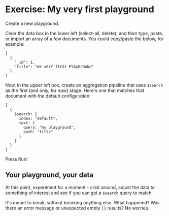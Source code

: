 # Exercise: My very first playground

Create a <Playground url="https://search-playground.mongodb.com/tools/code-sandbox/snapshots/new">new playground</Playground>.

Clear the data box in the lower left (select-all, delete), and then type, paste, or import an array of a few documents. You could copy/paste the below, for example:

```
[
  {
    "_id": 1,
    "title": "mY vErY fIrSt PlAyGrOuNd"
  }
]
```

Now, in the upper left box, create an aggregation pipeline that uses `$search` as the first (and only, for now)
stage. Here's one that matches that document with the default configuration: 

```
[
  {
    $search: {
      index: "default",
      text: {
        query: "my playground",
        path: "title"
      }
    }
  }
]
  ```
Press Run!

## Your playground, your data

At this point, experiment for a moment - click around, adjust the data to something of interest and
see if you can get a `$search` query to match. 

It's meant to break, without breaking anything else. What happened? Was there an error message or unexpected empty `[]` results? No worries.